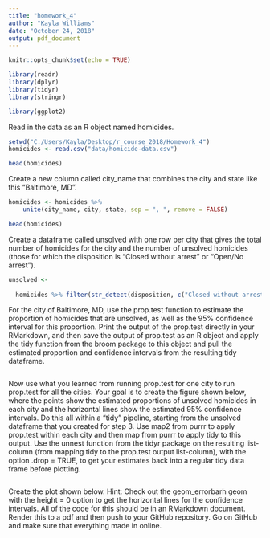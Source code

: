 ```yaml
---
title: "homework_4"
author: "Kayla Williams"
date: "October 24, 2018"
output: pdf_document
---
```


```r
knitr::opts_chunk$set(echo = TRUE)
```

```r
library(readr)
library(dplyr)
library(tidyr)
library(stringr)

library(ggplot2)
```

Read in the data as an R object named homicides.
```r
setwd("C:/Users/Kayla/Desktop/r_course_2018/Homework_4")
homicides <- read.csv("data/homicide-data.csv")

head(homicides)
```


Create a new column called city_name that combines the city and state like this “Baltimore, MD”.

```r
homicides <- homicides %>%
    unite(city_name, city, state, sep = ", ", remove = FALSE)

head(homicides)
```


Create a dataframe called unsolved with one row per city that gives the total number of homicides for the city and the number of unsolved homicides (those for which the disposition is “Closed without arrest” or “Open/No arrest”).

```r
unsolved <- 
  
  homicides %>% filter(str_detect(disposition, c("Closed without arrest|Open/No arrest")))
```


For the city of Baltimore, MD, use the prop.test function to estimate the proportion of homicides that are unsolved, as well as the 95% confidence interval for this proportion. Print the output of the prop.test directly in your RMarkdown, and then save the output of prop.test as an R object and apply the tidy function from the broom package to this object and pull the estimated proportion and confidence intervals from the resulting tidy dataframe.

```r

```


Now use what you learned from running prop.test for one city to run prop.test for all the cities. Your goal is to create the figure shown below, where the points show the estimated proportions of unsolved homicides in each city and the horizontal lines show the estimated 95% confidence intervals. Do this all within a “tidy” pipeline, starting from the unsolved dataframe that you created for step 3. Use map2 from purrr to apply prop.test within each city and then map from purrr to apply tidy to this output. Use the unnest function from the tidyr package on the resulting list-column (from mapping tidy to the prop.test output list-column), with the option .drop = TRUE, to get your estimates back into a regular tidy data frame before plotting.

```r

```


Create the plot shown below. Hint: Check out the geom_errorbarh geom with the height = 0 option to get the horizontal lines for the confidence intervals.
All of the code for this should be in an RMarkdown document. Render this to a pdf and then push to your GitHub repository. Go on GitHub and make sure that everything made in online.


